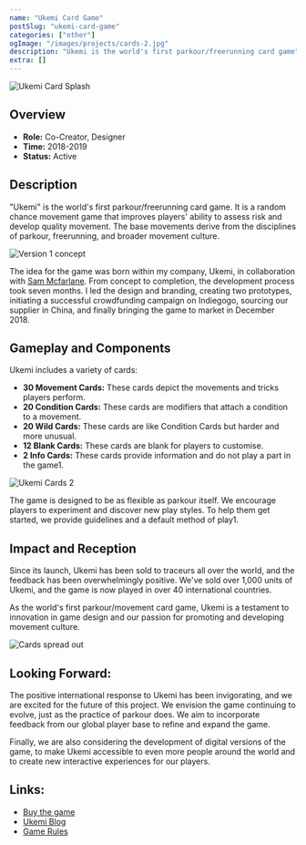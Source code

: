 ```yaml
---
name: "Ukemi Card Game"
postSlug: "ukemi-card-game"
categories: ["other"]
ogImage: "/images/projects/cards-2.jpg"
description: "Ukemi is the world's first parkour/freerunning card game"
extra: []
---
```



![Ukemi Card Splash](/images/projects/cards-2.jpg)

## Overview

- **Role:** Co-Creator, Designer
- **Time:** 2018-2019
- **Status:** Active

## Description

"Ukemi" is the world's first parkour/freerunning card game. It is a random chance movement game that improves players' ability to assess risk and develop quality movement. The base movements derive from the disciplines of parkour, freerunning, and broader movement culture.

![Version 1 concept](/images/projects/ukemi/version-1-banner.jpg)

The idea for the game was born within my company, Ukemi, in collaboration with [Sam Mcfarlane](https://www.instagram.com/circus_sam/). From concept to completion, the development process took seven months. I led the design and branding, creating two prototypes, initiating a successful crowdfunding campaign on Indiegogo, sourcing our supplier in China, and finally bringing the game to market in December 2018.

<YouTube id="mdZY01vR32U" />

## Gameplay and Components

Ukemi includes a variety of cards:

- **30 Movement Cards:** These cards depict the movements and tricks players perform.
- **20 Condition Cards:** These cards are modifiers that attach a condition to a movement.
- **20 Wild Cards:** These cards are like Condition Cards but harder and more unusual.
- **12 Blank Cards:** These cards are blank for players to customise.
- **2 Info Cards:** These cards provide information and do not play a part in the game1.

![Ukemi Cards 2](/images/projects/ukemi/DSC03213.jpg)

The game is designed to be as flexible as parkour itself. We encourage players to experiment and discover new play styles. To help them get started, we provide guidelines and a default method of play1.

## Impact and Reception

Since its launch, Ukemi has been sold to traceurs all over the world, and the feedback has been overwhelmingly positive. We've sold over 1,000 units of Ukemi, and the game is now played in over 40 international countries.

As the world's first parkour/movement card game, Ukemi is a testament to innovation in game design and our passion for promoting and developing movement culture.

![Cards spread out](/images/projects/ukemi/ukemi-cards.jpg)

## Looking Forward:

The positive international response to Ukemi has been invigorating, and we are excited for the future of this project. We envision the game continuing to evolve, just as the practice of parkour does. We aim to incorporate feedback from our global player base to refine and expand the game.

Finally, we are also considering the development of digital versions of the game, to make Ukemi accessible to even more people around the world and to create new interactive experiences for our players.

## Links:

- [Buy the game](https://www.etsy.com/uk/listing/668704403/ukemi-card-game-parkour-and-freerunning)
- [Ukemi Blog](https://ukemi.ninja/blog/ukemi-card-game-from-concept-to-creation)
- [Game Rules](https://ukemi.ninja/blog/ukemi-card-game-rules)
